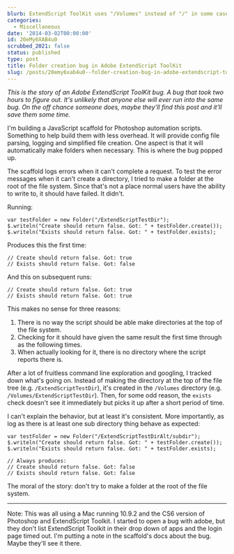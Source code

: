 ```yaml
---
blurb: ExtendScript ToolKit uses "/Volumes" instead of "/" in some cases.
categories:
  - Miscellaneous
date: '2014-03-02T00:00:00'
id: 20eMy6XAB4u0
scrubbed_2021: false
status: published
type: post
title: Folder creation bug in Adobe ExtendScript ToolKit
slug: /posts/20emy6xab4u0--folder-creation-bug-in-adobe-extendscript-toolkit
---
```


*This is the story of an Adobe ExtendScript ToolKit bug. A bug that took two hours to figure out. It's unlikely that anyone else will ever run into the same bug. On the off chance someone does, maybe they'll find this post and it'll save them some time.*

I'm building a JavaScript scaffold for Photoshop automation scripts. Something to help build them with less overhead. It will provide config file parsing, logging and simplified file creation. One aspect is that it will automatically make folders when necessary. This is where the bug popped up. 

The scaffold logs errors when it can't complete a request. To test the error messages when it can't create a directory, I tried to make a folder at the root of the file system. Since that's not a place normal users have the ability to write to, it should have failed. It didn't. 

Running:

```javascript{numberLines: true}
var testFolder = new Folder("/ExtendScriptTestDir");
$.writeln("Create should return false. Got: " + testFolder.create());
$.writeln("Exists should return false. Got: " + testFolder.exists);
```

Produces this the first time:

```javascript{numberLines: true}
// Create should return false. Got: true
// Exists should return false. Got: false
```

And this on subsequent runs:

```javascript{numberLines: true}
// Create should return false. Got: true
// Exists should return false. Got: true
```

This makes no sense for three reasons:

1. There is no way the script should be able make directories at the top of the file system. 
2. Checking for it should have given the same result the first time through as the following times. 
3. When actually looking for it, there is no directory where the script reports there is.

After a lot of fruitless command line exploration and googling, I tracked down what's going on. Instead of making the directory at the top of the file tree (e.g. `/ExtendScriptTestDir`), it's created in the `/Volumes` directory (e.g. `/Volumes/ExtendScriptTestDir`). Then, for some odd reason, the `exists` check doesn't see it immediately but picks it up after a short period of time. 

I can't explain the behavior, but at least it's consistent. More importantly, as log as there is at least one sub directory thing behave as expected:


```javascript{numberLines: true}
var testFolder = new Folder("/ExtendScriptTestDirAlt/subdir");
$.writeln("Create should return false. Got: " + testFolder.create());
$.writeln("Exists should return false. Got: " + testFolder.exists);

// Always produces:
// Create should return false. Got: false
// Exists should return false. Got: false
```


The moral of the story: don't try to make a folder at the root of the file system. 

---


Note: This was all using a Mac running 10.9.2 and the CS6 version of Photoshop and ExtendScript Toolkit. I started to open a bug with adobe, but they don't list ExtendScript Toolkit in their drop down of apps and the login page timed out. I'm putting a note in the scaffold's docs about the bug. Maybe they'll see it there.
